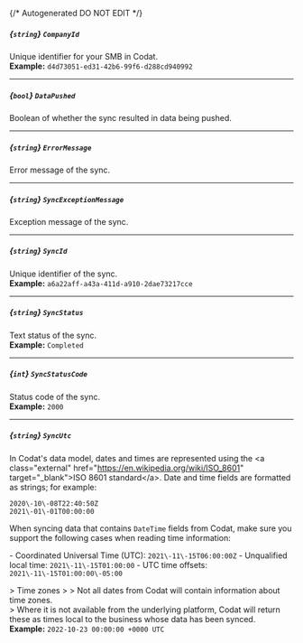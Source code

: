 {/* Autogenerated DO NOT EDIT  */}
##### *{`string`}* `CompanyId`
Unique identifier for your SMB in Codat.
<br/>
**Example:** `d4d73051-ed31-42b6-99f6-d288cd940992`

---
##### *{`bool`}* `DataPushed`
Boolean of whether the sync resulted in data being pushed.

---
##### *{`string`}* `ErrorMessage`
Error message of the sync.

---
##### *{`string`}* `SyncExceptionMessage`
Exception message of the sync.

---
##### *{`string`}* `SyncId`
Unique identifier of the sync.
<br/>
**Example:** `a6a22aff-a43a-411d-a910-2dae73217cce`

---
##### *{`string`}* `SyncStatus`
Text status of the sync.
<br/>
**Example:** `Completed`

---
##### *{`int`}* `SyncStatusCode`
Status code of the sync.
<br/>
**Example:** `2000`

---
##### *{`string`}* `SyncUtc`
In Codat's data model, dates and times are represented using the \<a class\="external" href\="https://en.wikipedia.org/wiki/ISO_8601" target\="_blank"\>ISO 8601 standard\</a\>. Date and time fields are formatted as strings; for example:

```
2020\-10\-08T22:40:50Z
2021\-01\-01T00:00:00
```



When syncing data that contains `DateTime` fields from Codat, make sure you support the following cases when reading time information:

\- Coordinated Universal Time (UTC): `2021\-11\-15T06:00:00Z`
\- Unqualified local time: `2021\-11\-15T01:00:00`
\- UTC time offsets: `2021\-11\-15T01:00:00\-05:00`

\> Time zones
\> 
\> Not all dates from Codat will contain information about time zones.  
\> Where it is not available from the underlying platform, Codat will return these as times local to the business whose data has been synced.
<br/>
**Example:** `2022-10-23 00:00:00 +0000 UTC`


